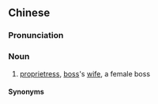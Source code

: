 {{also|老板娘}}
==Chinese==
{{zh-forms|s=老板娘|t2=老板娘|type=21}}

===Pronunciation===
{{zh-pron
|m=lǎobǎnniáng
|c=lou5 baan2 noeng4
|g=lau3 'ban3 nyiong4
|j=lau2 ban2 nion1
|mn=láu-pán-niû
|w=3lau pe nyian
|x=lau3 ban3 nyian2
|cat=n
}}

===Noun===
{{zh-noun}}

# [[proprietress]], [[boss]]'s [[wife]], a female boss

====Synonyms====
{{zh-dial}}